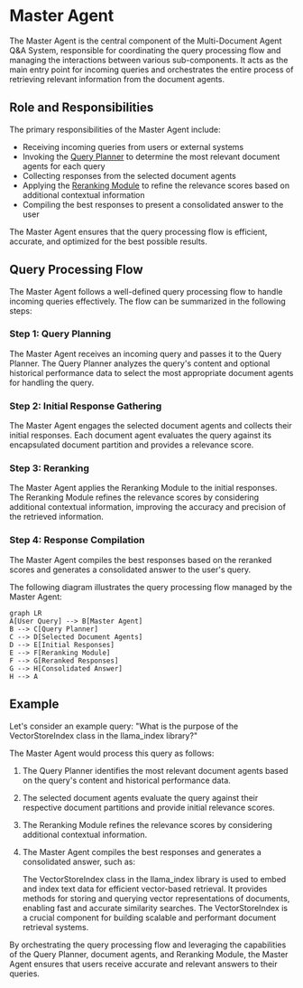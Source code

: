 
# Master Agent

The Master Agent is the central component of the Multi-Document Agent Q&A System, responsible for coordinating the query processing flow and managing the interactions between various sub-components. It acts as the main entry point for incoming queries and orchestrates the entire process of retrieving relevant information from the document agents.

## Role and Responsibilities

The primary responsibilities of the Master Agent include:

- Receiving incoming queries from users or external systems
- Invoking the [Query Planner](/query-processing/query-planner) to determine the most relevant document agents for each query
- Collecting responses from the selected document agents
- Applying the [Reranking Module](/query-processing/reranking-module) to refine the relevance scores based on additional contextual information
- Compiling the best responses to present a consolidated answer to the user

<Callout emoji="💡">
The Master Agent ensures that the query processing flow is efficient, accurate, and optimized for the best possible results.
</Callout>

## Query Processing Flow

The Master Agent follows a well-defined query processing flow to handle incoming queries effectively. The flow can be summarized in the following steps:

<Steps>

### Step 1: Query Planning
The Master Agent receives an incoming query and passes it to the Query Planner. The Query Planner analyzes the query's content and optional historical performance data to select the most appropriate document agents for handling the query.

### Step 2: Initial Response Gathering
The Master Agent engages the selected document agents and collects their initial responses. Each document agent evaluates the query against its encapsulated document partition and provides a relevance score.

### Step 3: Reranking
The Master Agent applies the Reranking Module to the initial responses. The Reranking Module refines the relevance scores by considering additional contextual information, improving the accuracy and precision of the retrieved information.

### Step 4: Response Compilation
The Master Agent compiles the best responses based on the reranked scores and generates a consolidated answer to the user's query.

</Steps>

The following diagram illustrates the query processing flow managed by the Master Agent:

```mermaid
graph LR
A[User Query] --> B[Master Agent]
B --> C[Query Planner]
C --> D[Selected Document Agents]
D --> E[Initial Responses]
E --> F[Reranking Module]
F --> G[Reranked Responses]
G --> H[Consolidated Answer]
H --> A
```

## Example

Let's consider an example query: "What is the purpose of the VectorStoreIndex class in the llama_index library?"

The Master Agent would process this query as follows:

1. The Query Planner identifies the most relevant document agents based on the query's content and historical performance data.
2. The selected document agents evaluate the query against their respective document partitions and provide initial relevance scores.
3. The Reranking Module refines the relevance scores by considering additional contextual information.
4. The Master Agent compiles the best responses and generates a consolidated answer, such as:

   The VectorStoreIndex class in the llama_index library is used to embed and index text data for efficient vector-based retrieval. It provides methods for storing and querying vector representations of documents, enabling fast and accurate similarity searches. The VectorStoreIndex is a crucial component for building scalable and performant document retrieval systems.

By orchestrating the query processing flow and leveraging the capabilities of the Query Planner, document agents, and Reranking Module, the Master Agent ensures that users receive accurate and relevant answers to their queries.